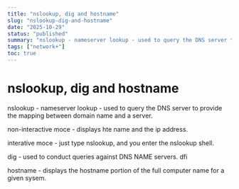 ```yaml
---
title: "nslookup, dig and hostname"
slug: "nslookup-dig-and-hostname"
date: "2025-10-29"
status: "published"
summary: "nslookup - nameserver lookup - used to query the DNS server to provide the mapping between domain name and a server."
tags: ["network+"]
toc: true
---
```


# nslookup, dig and hostname

nslookup - nameserver lookup - used to query the DNS server to provide the mapping between domain name and a server. 

non-interactive moce - displays hte name and the ip address. 

interative moce - just type nslookup, and you enter the nslookup shell. 

dig - used to conduct queries against DNS NAME servers. dfi

hostname - displays the hostname portion of the full computer name for a given sysem.